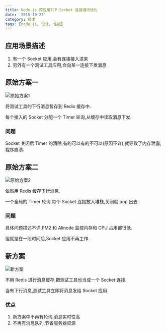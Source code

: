 ```yaml
---
title: Node.js 跨应用TCP Socket 连接通讯优化
date: '2015-10-22'
category: 技术
tags: [node.js, 设计, 性能]
---
```


## 应用场景描述

1. 有一个 Socket 应用,会有连接接入进来
2. 另外有一个测试工具应用,会向某一连接下发消息

## 原始方案一

![原始方案1](http://w3log.qiniudn.com/nodejs/1.jpg)

将测试工具的下行消息暂存到 Redis 缓存中.

每个接入的 Socket 分配一个 Timer 轮询,从缓存中读取消息下发.

### 问题

Socket 关闭后 Timer 的清除,有的可以有的不可以(原因不详),就导致了内存泄露,程序崩溃.

## 原始方案二

![原始方案2](http://w3log.qiniudn.com/nodejs/2.jpg)

依然用 Redis 缓存下行消息.

一个全局的 Timer 轮询,每个 Socket 连接放入堆栈,关闭就 pop 出去.

### 问题

具体问题描述不详,PM2 和 Alinode 监控内存和 CPU 占用都很低.

但就是在一段时间后,Socket 应用不再工作.

## 新方案

![新方案](http://w3log.qiniudn.com/nodejs/3.jpg)

不用 Redis 进行消息缓存,把测试工具也当成一个 Socket 连接.

当有下行消息,测试工具立即将消息发给 Socket 应用.

### 优点

1. 新方案中不再有轮询,消息实时性高
2. 不再有消息队列,节省服务器资源
